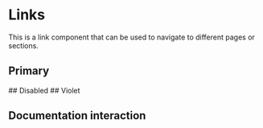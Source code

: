 
<Meta of={Story}/>

# Links
This is a link component that can be used to navigate to different pages or sections.

## Primary
<Canvas of={Story.Primary}/>
## Disabled
<Canvas of={Story.Disabled}/>
## Violet
<Canvas of={Story.Violet}/>

## Documentation interaction
<Primary />
<Controls />